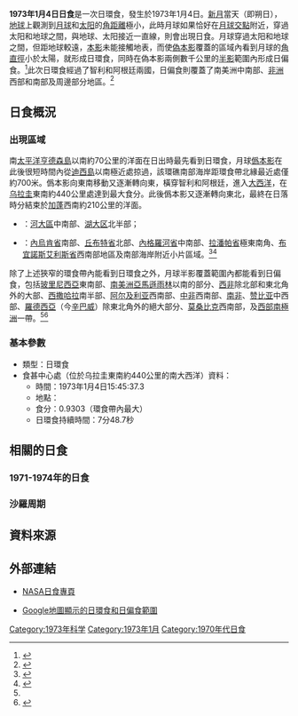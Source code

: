 {{NoteTA
|G1=Toponym
|1=zh-cn:亚马孙; zh-hk:亞馬遜; zh-tw:亞馬遜
}}
{{Infobox Solar eclipse
| Year        = 1973
| Month       = 1
| Day         = 4
| Type        = 日環食
| Image       = SE1973Jan04A.png
| Image size  = 200px
| Image intro = 1973年1月4日日環食路徑圖
  <!--   日食資料   -->
| Gamma       = -0.2644
| Mag         = 0.9303
| Saros       = 131
| Saros total = 71
| Saros seq   = 49
  <!--     食甚     -->
| Duration    = 7分48.7秒
| Location    = [[乌拉圭|乌拉圭]]東南約440公里的南[[大西洋|大西洋]]
| Coords      = {{coord|37|50.6|S|51|11.5|W}}
| Width       = 270.8公里
  <!--   開始時間   -->
| Partial     = 
| Start type  = 
| Centre      = 
| Greatest    = 15:45:37.3
  <!--     倒數     -->
| hour        = 15
| minute      = 45
| second      = 37
| Duration_s  = 
}}
'''1973年1月4日日食'''是一次日環食，發生於1973年1月4日。[[新月|新月]]當天（即朔日），[[地球|地球]]上觀測到[[月球|月球]]和[[太阳|太阳]]的[[角距離|角距離]]極小，此時月球如果恰好在[[月球交點|月球交點]]附近，穿過太阳和地球之間，與地球、太阳接近一直線，則會出現日食。月球穿過太阳和地球之間，但距地球較遠，[[本影|本影]]未能接觸地表，而使[[偽本影|偽本影]]覆蓋的區域內看到月球的[[角直徑|角直徑]]小於太陽，就形成日環食，同時在偽本影兩側數千公里的[[半影|半影]]範圍內形成日偏食。<ref name="astron">{{cite web|author=樊忠玉|title=日（月）食|url=http://www.astron.ac.cn/bencandy-51-1630-1.htm|publisher=中国天文科普网|accessdate=2016-03-19|archive-date=2014-09-17|archive-url=https://web.archive.org/web/20140917080048/http://www.astron.ac.cn/bencandy-51-1630-1.htm|dead-url=no}}</ref>此次日環食經過了智利和阿根廷兩國，日偏食則覆蓋了南美洲中南部、[[非洲|非洲]]西部和南部及周邊部分地區。<ref name="NASAGIF">{{cite web|author=Fred Espenak|title=Annular Solar Eclipse of 1973 Jan 04|url=http://eclipse.gsfc.nasa.gov/SEplot/SEplot1951/SE1973Jan04A.GIF|publisher=NASA Eclipse Web Site|accessdate=2016-03-19|archive-date=2020-10-23|archive-url=https://web.archive.org/web/20201023163203/https://eclipse.gsfc.nasa.gov/SEplot/SEplot1951/SE1973Jan04A.GIF|dead-url=no}}{{en}}</ref>

== 日食概況 ==
=== 出現區域 ===
南[[太平洋|太平洋]][[亨德森島|亨德森島]]以南約70公里的洋面在日出時最先看到日環食，月球[[僞本影|僞本影]]在此後很短時間內從[[迪西島|迪西島]]以南極近處掠過，該環礁南部海岸距環食帶北緣最近處僅約700米。僞本影向東南移動又逐漸轉向東，橫穿智利和阿根廷，進入[[大西洋|大西洋]]，在[[乌拉圭|乌拉圭]]東南約440公里處達到最大食分。此後僞本影又逐漸轉向東北，最終在日落時分結束於[[加蓬|加蓬]]西南約210公里的洋面。

*{{CHL}}：[[河大區|河大區]]中南部、[[湖大区|湖大区]]北半部；
*{{ARG}}：[[內烏肯省|內烏肯省]]南部、[[丘布特省|丘布特省]]北部、[[內格羅河省_(阿根廷)|內格羅河省]]中南部、[[拉潘帕省|拉潘帕省]]極東南角、[[布宜諾斯艾利斯省|布宜諾斯艾利斯省]]西南部地區及南部海岸附近小片區域。<ref>{{cite web|author=Fred Espenak|title=Annular Solar Eclipse of 1973 Jan 04 - Google Maps and Solar Eclipse Paths|url=http://eclipse.gsfc.nasa.gov/SEgoogle/SEgoogle1951/SE1973Jan04Agoogle.html|publisher=NASA Eclipse Web Site|accessdate=2016-03-19|archive-date=2020-10-23|archive-url=https://web.archive.org/web/20201023114745/https://eclipse.gsfc.nasa.gov/SEgoogle/SEgoogle1951/SE1973Jan04Agoogle.html|dead-url=no}}{{en}}</ref><ref>{{cite web|author=Xavier M. Jubier|title=Eclipse Annulaire de Soleil du 4 janvier 1973 - Cartographie Interactive Google (1973 January 4 Annular Solar Eclipse - Interactive Google Map)|url=http://xjubier.free.fr/site_pages/solar_eclipses/xSE_GoogleMap3.php?Ecl=+19730104|accessdate=2016-03-19|archive-date=2016-10-25|archive-url=https://web.archive.org/web/20161025032758/http://xjubier.free.fr/site_pages/solar_eclipses/xSE_GoogleMap3.php?Ecl=+19730104|dead-url=no}}{{fr}}{{en}}</ref>

除了上述狹窄的環食帶內能看到日環食之外，月球半影覆蓋範圍內都能看到日偏食，包括[[玻里尼西亞|玻里尼西亞]]東南部、[[南美洲|南美洲]][[亞馬遜雨林|亞馬遜雨林]]以南的部分、[[西部非洲|西非]]除北部和東北角外的大部、[[西撒哈拉|西撒哈拉]]南半部、[[阿尔及利亚|阿尔及利亚]]西南部、[[中部非洲|中非]]西南部、[[南部非洲|南非]]、[[赞比亚|赞比亚]]中西部、[[羅德西亞|羅德西亞]]（今[[辛巴威|辛巴威]]）除東北角外的絕大部分、[[莫桑比克|莫桑比克]]西南部，及[[西部南極洲|西部南極洲]]一帶。<ref name="NASAGIF"/><ref>{{cite web|author=Fred Espenak|title=Catalog of Solar Eclipses (1901 to 2000)|url=http://eclipse.gsfc.nasa.gov/SEcat5/SE1901-2000.html|publisher=NASA Eclipse Web Site|accessdate=2016-03-19|archive-date=2008-08-29|archive-url=https://web.archive.org/web/20080829151131/http://eclipse.gsfc.nasa.gov/SEcat5/SE1901-2000.html|dead-url=no}}{{en}}</ref>

=== 基本參數 ===
{{NoteUTC}}
* 類型：日環食
* 食甚中心處（位於乌拉圭東南約440公里的南大西洋）資料：
** 時間：1973年1月4日15:45:37.3
** 地點：{{coord|37|50.6|S|51|11.5|W}}
** 食分：0.9303（環食帶內最大）
** 日環食持續時間：7分48.7秒

== 相關的日食 ==
=== 1971-1974年的日食 ===
{{Solar eclipse set 1971-1974}}

=== 沙羅周期 ===
{{Solar Saros series 131}}

== 資料來源 ==
{{reflist}}

== 外部連結 ==
{{日食主題}}
* [http://eclipse.gsfc.nasa.gov/solar.html NASA日食專頁]{{Wayback|url=http://eclipse.gsfc.nasa.gov/solar.html |date=20190108200537 }}{{en}}
{{Solar eclipse NASA reference|1951/SE1973Jan04A}}
* [http://xjubier.free.fr/site_pages/solar_eclipses/xSE_GoogleMap3.php?Ecl=+19730104 Google地圖顯示的日環食和日偏食範圍]{{Wayback|url=http://xjubier.free.fr/site_pages/solar_eclipses/xSE_GoogleMap3.php?Ecl=+19730104 |date=20161025032758 }}{{fr}}{{en}}

{{Solar eclipses
|nature=日環食
|previous=[[1972年7月10日日食|1972年7月10日日食]]|natureprevious=日全食
|previoussamenature=[[1972年1月16日日食|1972年1月16日日食]]
|next=[[1973年6月30日日食|1973年6月30日日食]]|naturenext=日全食
|nextsamenature=[[1973年12月24日日食|1973年12月24日日食]]
}}
{{日食}}

[[Category:1973年科学|Category:1973年科学]]
[[Category:1973年1月|Category:1973年1月]]
[[Category:1970年代日食|Category:1970年代日食]]
